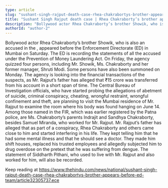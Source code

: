 ```yaml
---
type: article
slug: "sushant-singh-rajput-death-case-rhea-chakrabortys-brother-appears-before-ed-team"
title: "Sushant Singh Rajput death case | Rhea Chakraborty’s brother appears before ED team"
description: "Bollywood actor Rhea Chakraborty’s brother Showik, who is also an accused in the Sushant Singh Rajput’s death case, appeared before the Enforcement Directorate (ED) in Mumbai on Saturday.The ED is rec"
authorId: "author-2"
---
```


Bollywood actor Rhea Chakraborty’s brother Showik, who is also an accused in the 
, appeared before the Enforcement Directorate (ED) in Mumbai on Saturday.
The ED is recording the statements of all the accused under the Prevention of Money Laundering Act. On Friday, the agency quizzed four persons, including Mr. Showik, Ms. Chakraborty and her former manager, Shruti Modi. Some persons have also been summoned on Monday.
The agency is looking into the financial transactions of the suspects, as Mr. Rajput’s father has alleged that ₹15 crore was transferred from his account in a short span of time.
The Central Bureau of Investigation officials, who have started probing the allegations of abetment of suicide, criminal conspiracy, cheating, wrongful restraint, wrongful confinement and theft, are planning to visit the Mumbai residence of Mr. Rajput to examine the room where his body was found hanging on June 14.
Among those named in the FIR, which was earlier registered by the Patna police, are Ms. Chakraborty’s parents Indrajit and Sandhya Chakraborty, besides Samuel Miranda, who worked for Mr. Rajput.
Mr. Rajput’s father has alleged that as part of a conspiracy, Rhea Chakraborty and others came close to him and started interfering in his life. They kept telling him that he had some mental illness and that he should see a doctor. They made him shift houses, replaced his trusted employees and allegedly subjected him to drug overdose on the pretext that he was suffering from dengue.
The statement of Siddharth Pithani, who used to live with Mr. Rajput and also worked for him, will also be recorded.

Keep reading at https://www.thehindu.com/news/national/sushant-singh-rajput-death-case-rhea-chakrabortys-brother-appears-before-ed-team/article32305737.ece
